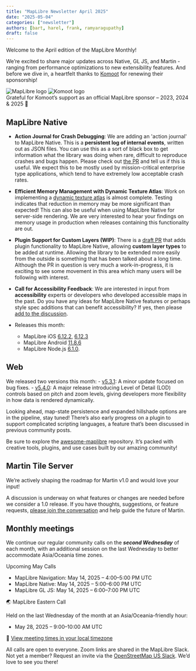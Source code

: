 ```yaml
---
title: "MapLibre Newsletter April 2025"
date: "2025-05-04"
categories: ["newsletter"]
authors: [bart, harel, frank, ramyaragupathy]
draft: false
---
```



Welcome to the April edition of the MapLibre Monthly!

We’re excited to share major updates across Native, GL JS, and Martin - ranging from performance optimizations to new extensibility features.
And before we dive in, a heartfelt thanks to [Komoot](https://www.komoot.com/) for renewing their sponsorship!

<div
  style={{
    backgroundColor: "white",
    padding: "2rem",
    border: "10px solid #cfd8dc",
    borderRadius: "0",
    marginBottom: "3rem",
    display: "flex",
    justifyContent: "center",
    alignItems: "center",
    gap: "2rem",
    flexWrap: "nowrap",
    overflow: "hidden",
    flexDirection: "column",
  }}
>
  <div
    style={{
      display: "flex",
      justifyContent: "center",
      alignItems: "center",
      gap: "2rem",
      flexWrap: "nowrap",
      width: "100%",
    }}
  >
    <Image
      src={maplibreLogo}
      alt="MapLibre logo"
      style={{
        width: "40%",
        maxWidth: "300px",
        height: "auto",
        objectFit: "contain",
      }}
    />
    <Image
      src={komootLogo}
      alt="Komoot logo"
      style={{
        width: "40%",
        maxWidth: "330px",
        height: "auto",
        objectFit: "contain",
      }}
    />
  </div>
  <div
    style={{
      marginTop: "1rem",
      fontSize: "1rem",
      textAlign: "center",
      color: "#263238",
      fontStyle: "italic",
    }}
  >
    Grateful for Komoot’s support as an official MapLibre sponsor – 2023, 2024 &
    2025 💙
  </div>
</div>

## MapLibre Native

- **Action Journal for Crash Debugging**: We are adding an 'action journal' to MapLibre Native. This is a **persistent log of internal events**, written out as JSON files. You can use this as a sort of black box to get information what the library was doing when rare, difficult to reproduce crashes and bugs happen. Please check out [the PR](https://github.com/maplibre/maplibre-native/pull/3409) and tell us if this is useful. We expect this to be mostly used by mission-critical enterprise type applications, which tend to have extremely low acceptable crash rates.

- **Efficient Memory Management with Dynamic Texture Atlas**: Work on implementing a [dynamic texture atlas](https://github.com/maplibre/maplibre-native/pull/3198) is almost complete. Testing indicates that reduction in memory may be more significant than expected! This can also be useful when using MapLibre Native for server-side rendering. We are very interested to hear your findings on memory usage in production when releases containing this functionality are out.

- **Plugin Support for Custom Layers (WIP)**: There is a [draft PR](https://github.com/maplibre/maplibre-native/pull/3430) that adds plugin functionality to MapLibre Native, allowing **custom layer types** to be added at runtime. Allowing the library to be extended more easily from the outside is something that has been talked about a long time. Although the PR in question is very much a work-in-progress, it is exciting to see some movement in this area which many users will be following with interest.

- **Call for Accessibility Feedback**: We are interested in input from **accessibility** experts or developers who developed accessible maps in the past. Do you have any ideas for MapLibre Native features or perhaps style spec additions that can benefit accessibility? If yes, then please [add to the discussion](https://github.com/maplibre/maplibre-native/discussions/3439).

- Releases this month:
  - MapLibre iOS [6.12.2](https://github.com/maplibre/maplibre-native/releases/tag/ios-v6.12.2), [6.12.3](https://github.com/maplibre/maplibre-native/releases/tag/ios-v6.12.3)
  - MapLibre Android [11.8.6](https://github.com/maplibre/maplibre-native/releases/tag/android-v11.8.6)
  - MapLibre Node.js [6.1.0](https://github.com/maplibre/maplibre-native/releases/tag/node-v6.1.0).

## Web

We released two versions this month: - [v5.3.1](https://github.com/maplibre/maplibre-gl-js/releases/tag/v5.3.1): A minor update focused on bug fixes. - [v5.4.0](https://github.com/maplibre/maplibre-gl-js/releases/tag/v5.4.0): A major release introducing Level of Detail (LOD) controls based on pitch and zoom levels, giving developers more flexibility in how data is rendered dynamically.

Looking ahead, map-state persistence and expanded hillshade options are in the pipeline, stay tuned! There’s also early progress on a plugin to support complicated scripting languages, a feature that’s been discussed in previous community posts.

Be sure to explore the [awesome-maplibre](https://github.com/maplibre/awesome-maplibre) repository. It’s packed with creative tools, plugins, and use cases built by our amazing community!

## Martin Tile Server

We’re actively shaping the roadmap for Martin v1.0 and would love your input!

A discussion is underway on what features or changes are needed before we consider a 1.0 release. If you have thoughts, suggestions, or feature requests, [please join the conversation](https://github.com/maplibre/martin/discussions/1805) and help guide the future of Martin.

## Monthly meetings

We continue our regular community calls on the _**second Wednesday**_ of each month, with an additional session on the last Wednesday to better accommodate Asia/Oceania time zones.

Upcoming May Calls

- MapLibre Navigation: May 14, 2025 – 4:00–5:00 PM UTC
- MapLibre Native: May 14, 2025 – 5:00–6:00 PM UTC
- MapLibre GL JS: May 14, 2025 – 6:00–7:00 PM UTC

🌏 MapLibre Eastern Call

Held on the last Wednesday of the month at an Asia/Oceania-friendly hour:

- May 28, 2025 – 9:00–10:00 AM UTC

🔗 [View meeting times in your local timezone](https://notime.zone/OPU6n2O-ij-eN)

All calls are open to everyone. Zoom links are shared in the MapLibre Slack.
Not yet a member? Request an invite via the [OpenStreetMap US Slack](https://slack.openstreetmap.us/).
We’d love to see you there!
